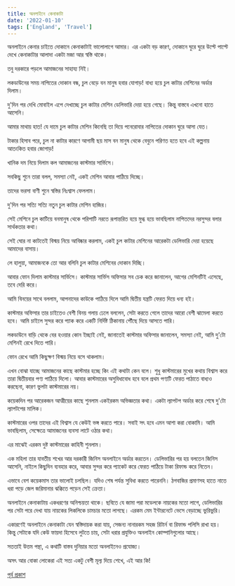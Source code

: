 ```yaml
---
title: অনলাইনে কেনাকাটা
date: '2022-01-10'
tags: ['England', 'Travel']
---
```


অনলাইনে কেনার চাইতে দোকানে কেনাকাটাই ভালোলাগে আমার। এর একটা বড় কারণ, দোকানে ঘুরে ঘুরে উল্টে পাল্টে দেখে কেনাকাটার আলাদা একটা মজা আর স্বস্তি থাকে।

তবু দরকারে পড়লে আমাজনের সাহায্য নিই। 

লকডাউনের সময় নাপিতের দোকান বন্ধ, চুল বেড়ে বন মানুষ হবার যোগাড়! বাধ্য হয়ে চুল কাটার মেশিনের অর্ডার দিলাম। 

দু'দিন পর দেখি মোবাইল এপে দেখাচ্ছে চুল কাটার মেশিন ডেলিভারি দেয়া হয়ে গেছে। কিন্তু বাস্তবে এখনো হাতে আসেনি। 

আমার মাথায় হাত! যে দামে চুল কাটার মেশিন কিনেছি তা দিয়ে পনেরোবার নাপিতের দোকান ঘুরে আসা যেত। 

টাকার হিসাব পরে, চুল না কাটার কারণে আগামী ছয় মাস বন মানুষ থেকে বেবুনে পরিণত হতে হবে এই কল্পনায় আতংকিত হবার জোগাড়!

খানিক দম নিয়ে দিলাম কল আমাজনের কাস্টমার সার্ভিসে।

সবকিছু শুনে তারা বলল, সমস্যা নেই, একই মেশিন আবার পাঠিয়ে দিচ্ছে।

তাদের ভরসা বাণী শুনে স্বস্তির নিঃশ্বাস ফেললাম।

দু'দিন পর সত্যি সত্যি নতুন চুল কাটার মেশিন হাজির।

সেই মেশিনে চুল কাটিয়ে বনমানুষ থেকে পরিপাটি নরতে রূপান্তরিত হয়ে মুগ্ধ হয়ে ভাবছিলাম নাপিতদের নরসুন্দর বলার সার্থকতার কথা।

সেই ঘোর না কাটতেই বিস্ময় নিয়ে আবিষ্কার করলাম, একই চুল কাটার মেশিনের আরেকটা ডেলিভারি দেয়া হয়েছে আমাদের বাসায়।

লে হালুয়া, আমাজনকে তো আর বলিনি চুল কাটার মেশিনের দোকান দিচ্ছি।

আবার ফোন দিলাম কাস্টমার সার্ভিসে। কাস্টমার সার্ভিস অফিসার সব চেক করে জানালেন, আগের মেশিনটিই এসেছে, তবে দেরি করে। 

আমি বিনয়ের সাথে বললাম, আপনাদের কাউকে পাঠিয়ে দিলে আমি দ্বিতীয় যন্ত্রটি ফেরত দিয়ে ধন্য হই।

কাস্টমার অফিসার তার চাইতেও বেশী বিনয় গলায় ঢেলে বললেন, সেটা করতে গেলে তাদের আরো বেশী ঝামেলা করতে হবে। আমি চাইলে সুন্দর করে প্যাক করে একটি নির্দিষ্ট ঠিকানায় পৌঁছে দিয়ে আসতে পারি।

লকডাউনে বাড়ি থেকে বের হওয়ার কোন ইচ্ছাই নেই, জানাতেই কাস্টমার অফিসার জানালেন, সমস্যা নেই, আমি দু'টো মেশিনই রেখে দিতে পারি।

ফোন রেখে আমি কিছুক্ষণ বিস্ময় নিয়ে বসে থাকলাম।

এখন বোঝা যাচ্ছে আমাজনের কাছে কাস্টমার হচ্ছে কিং এই কথাটা কেন বলে। শুধু কাস্টমারের মুখের কথায় বিশ্বাস করে তারা দ্বিতীয়বার পণ্য পাঠিয়ে দিলো। আবার কাস্টমারের অসুবিধাবোধ হবে বলে প্রথম পণ্যটি ফেরত পাঠাতে বাধ্যও করছেনা, কারণ ভুলটা কাস্টমারের নয়।

কয়েকদিন পর আরেকজন আত্মীয়ের কাছে শুনলাম একইরকম অভিজ্ঞতার কথা। একটা ল্যাপটপ অর্ডার করে শেষে দু'টো ল্যাপটপের মালিক।

কাস্টমারের ওপর তাদের এই বিশ্বাস যে কেউই ভঙ্গ করতে পারে। সবাই সৎ হবে এমন আশা করা বোকামি। আমি ভাবছিলাম, সেক্ষেত্রে আমাজনের ব্যবসা লাটে ওঠার কথা।

এর মাঝেই এরকম দুষ্ট কাস্টমারের কাহিনী শুনলাম।

এক মহিলা তার যাবতীয় শখের আর দরকারী জিনিস অনলাইনে অর্ডার করতেন। ডেলিভারির পর হয় বলতেন জিনিস আসেনি, নাইলে কিছুদিন ব্যবহার করে, আবার সুন্দর করে প্যাকেট করে ফেরত পাঠিয়ে টাকা রিফান্ড করে নিতেন।

এভাবে বেশ কয়েকমাস তার ভালোই চলছিল। যদিও শেষ পর্যন্ত সুবিধা করতে পারেননি। ঠগবাজির প্রমাণসহ হাতে নাতে ধরা পড়ে জেল জরিমানার ঝক্কিতে পড়েন সেই ক্রেতা।

অনলাইনে কেনাকাটায় একধরণের অনিশ্চয়তা থাকে। ছবিতে যে জামা পরা মডেলকে নায়কের মতো লাগে, ডেলিভারির পর সেটা পরে দেখা যায় নায়কের লিকলিকে চামচার মতো লাগছে। এরকম মেম ইন্টারনেটে ভেসে বেড়াচ্ছে ভুরিভুরি।

একারণেই অনলাইনে কেনাকাটা যেন স্বস্তিদায়ক করা যায়, সেজন্য নানারকম সহজ রিটার্ন বা রিফান্ড পলিসি রাখা হয়। কিন্তু সেটাকে যদি কেউ ফায়দা হিসেবে লুটতে চায়, সেটা ধরার প্রযুক্তিও অনলাইন কোম্পানিগুলোর আছে। 

সততাই উত্তম পন্থা, এ কথাটি বাস্তব দুনিয়ার মতো অনলাইনেও প্রযোজ্য। 

অসৎ আর বোকা লোকেরা এই সত্য একটু বেশী মূল্য দিয়ে শেখে, এই আর কি!

[পূর্ব প্রকাশ](https://www.facebook.com/ashraful.alam/posts/10157933173965583)